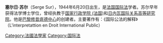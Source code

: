 {{expand|time=2015-01-05T01:52:18+00:00}}
{{unreferenced|time=2015-01-05T01:52:18+00:00}}
'''塞尔日·苏尔'''（Serge Sur），1944年6月20日出生，是[[法国|法国]][[国际法|国际法]]学者。苏尔早年获得法学博士学位，曾经执教于[[国家行政学院_(法国)|国家行政学院 (法国)]]和[[日内瓦国际关系高等研究院|日内瓦国际关系高等研究院]]。他是[[巴黎|巴黎]][[修昔底德中心|修昔底德中心]]的创建者。主要著作有：《国际公法的解释》（L'interpretattion en Droit International Public）

[[Category:法國法學家|Category:法國法學家]]
[[Category:国际法|Category:国际法]]